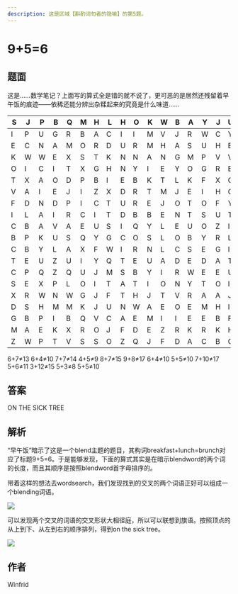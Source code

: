 ```yaml
---
description: 这是区域【斟酌词句者的隐喻】的第5题。
---
```


# 9+5=6

## 题面

这是……数学笔记？上面写的算式全是错的就不说了，更可恶的是居然还残留着早午饭的痕迹——依稀还能分辨出杂糅起来的究竟是什么味道……

<table>
  <thead>
    <tr>
      <th width="19">S</th>
      <th width="21">J</th>
      <th width="21">P</th>
      <th width="19">B</th>
      <th width="21">Q</th>
      <th width="19">M</th>
      <th width="19">H</th>
      <th width="21">L</th>
      <th width="18">H</th>
      <th width="21">O</th>
      <th width="19">K</th>
      <th width="21">W</th>
      <th width="19">B</th>
      <th width="21">A</th>
      <th width="21">Y</th>
      <th width="19">J</th>
      <th width="19">U</th>
      <th width="19">F</th>
      <th width="21">Q</th>
      <th width="21">W</th>
    </tr>
  </thead>
  <tbody>
    <tr>
      <td>I</td>
      <td>P</td>
      <td>U</td>
      <td>G</td>
      <td>R</td>
      <td>B</td>
      <td>A</td>
      <td>C</td>
      <td>I</td>
      <td>I</td>
      <td>M</td>
      <td>V</td>
      <td>J</td>
      <td>R</td>
      <td>W</td>
      <td>C</td>
      <td>Y</td>
      <td>H</td>
      <td>C</td>
      <td>D</td>
    </tr>
    <tr>
      <td>E</td>
      <td>C</td>
      <td>N</td>
      <td>A</td>
      <td>M</td>
      <td>O</td>
      <td>R</td>
      <td>D</td>
      <td>U</td>
      <td>R</td>
      <td>M</td>
      <td>H</td>
      <td>A</td>
      <td>S</td>
      <td>U</td>
      <td>H</td>
      <td>E</td>
      <td>F</td>
      <td>O</td>
      <td>N</td>
    </tr>
    <tr>
      <td>K</td>
      <td>W</td>
      <td>W</td>
      <td>E</td>
      <td>X</td>
      <td>S</td>
      <td>T</td>
      <td>K</td>
      <td>N</td>
      <td>N</td>
      <td>A</td>
      <td>N</td>
      <td>G</td>
      <td>M</td>
      <td>P</td>
      <td>V</td>
      <td>V</td>
      <td>Y</td>
      <td>M</td>
      <td>F</td>
    </tr>
    <tr>
      <td>O</td>
      <td>I</td>
      <td>C</td>
      <td>I</td>
      <td>T</td>
      <td>X</td>
      <td>G</td>
      <td>H</td>
      <td>N</td>
      <td>Y</td>
      <td>I</td>
      <td>E</td>
      <td>Y</td>
      <td>O</td>
      <td>G</td>
      <td>R</td>
      <td>E</td>
      <td>E</td>
      <td>C</td>
      <td>E</td>
    </tr>
    <tr>
      <td>T</td>
      <td>X</td>
      <td>A</td>
      <td>O</td>
      <td>D</td>
      <td>P</td>
      <td>B</td>
      <td>I</td>
      <td>E</td>
      <td>B</td>
      <td>K</td>
      <td>T</td>
      <td>L</td>
      <td>K</td>
      <td>F</td>
      <td>X</td>
      <td>G</td>
      <td>R</td>
      <td>P</td>
      <td>R</td>
    </tr>
    <tr>
      <td>V</td>
      <td>A</td>
      <td>I</td>
      <td>E</td>
      <td>J</td>
      <td>I</td>
      <td>Z</td>
      <td>X</td>
      <td>D</td>
      <td>R</td>
      <td>T</td>
      <td>M</td>
      <td>J</td>
      <td>E</td>
      <td>I</td>
      <td>H</td>
      <td>C</td>
      <td>Z</td>
      <td>C</td>
      <td>U</td>
    </tr>
    <tr>
      <td>F</td>
      <td>D</td>
      <td>N</td>
      <td>D</td>
      <td>P</td>
      <td>I</td>
      <td>C</td>
      <td>T</td>
      <td>U</td>
      <td>R</td>
      <td>E</td>
      <td>J</td>
      <td>O</td>
      <td>T</td>
      <td>O</td>
      <td>F</td>
      <td>Y</td>
      <td>L</td>
      <td>R</td>
      <td>B</td>
    </tr>
    <tr>
      <td>I</td>
      <td>L</td>
      <td>A</td>
      <td>I</td>
      <td>R</td>
      <td>C</td>
      <td>I</td>
      <td>T</td>
      <td>D</td>
      <td>B</td>
      <td>B</td>
      <td>E</td>
      <td>N</td>
      <td>T</td>
      <td>S</td>
      <td>U</td>
      <td>T</td>
      <td>R</td>
      <td>A</td>
      <td>B</td>
    </tr>
    <tr>
      <td>C</td>
      <td>B</td>
      <td>A</td>
      <td>V</td>
      <td>A</td>
      <td>E</td>
      <td>U</td>
      <td>S</td>
      <td>I</td>
      <td>Q</td>
      <td>Y</td>
      <td>L</td>
      <td>E</td>
      <td>U</td>
      <td>O</td>
      <td>Z</td>
      <td>I</td>
      <td>P</td>
      <td>S</td>
      <td>P</td>
    </tr>
    <tr>
      <td>B</td>
      <td>P</td>
      <td>K</td>
      <td>U</td>
      <td>S</td>
      <td>Q</td>
      <td>Y</td>
      <td>G</td>
      <td>C</td>
      <td>O</td>
      <td>S</td>
      <td>L</td>
      <td>O</td>
      <td>B</td>
      <td>Y</td>
      <td>R</td>
      <td>L</td>
      <td>A</td>
      <td>H</td>
      <td>I</td>
    </tr>
    <tr>
      <td>C</td>
      <td>B</td>
      <td>Y</td>
      <td>L</td>
      <td>A</td>
      <td>X</td>
      <td>F</td>
      <td>W</td>
      <td>I</td>
      <td>R</td>
      <td>N</td>
      <td>L</td>
      <td>C</td>
      <td>S</td>
      <td>E</td>
      <td>G</td>
      <td>I</td>
      <td>M</td>
      <td>V</td>
      <td>M</td>
    </tr>
    <tr>
      <td>T</td>
      <td>E</td>
      <td>U</td>
      <td>Z</td>
      <td>U</td>
      <td>I</td>
      <td>Y</td>
      <td>Q</td>
      <td>T</td>
      <td>E</td>
      <td>U</td>
      <td>A</td>
      <td>D</td>
      <td>E</td>
      <td>D</td>
      <td>A</td>
      <td>T</td>
      <td>D</td>
      <td>S</td>
      <td>F</td>
    </tr>
    <tr>
      <td>C</td>
      <td>P</td>
      <td>Q</td>
      <td>Z</td>
      <td>Q</td>
      <td>U</td>
      <td>J</td>
      <td>M</td>
      <td>S</td>
      <td>B</td>
      <td>Y</td>
      <td>I</td>
      <td>R</td>
      <td>W</td>
      <td>E</td>
      <td>E</td>
      <td>U</td>
      <td>N</td>
      <td>W</td>
      <td>G</td>
    </tr>
    <tr>
      <td>S</td>
      <td>E</td>
      <td>X</td>
      <td>P</td>
      <td>L</td>
      <td>O</td>
      <td>I</td>
      <td>T</td>
      <td>A</td>
      <td>T</td>
      <td>I</td>
      <td>O</td>
      <td>N</td>
      <td>Y</td>
      <td>T</td>
      <td>O</td>
      <td>I</td>
      <td>T</td>
      <td>W</td>
      <td>F</td>
    </tr>
    <tr>
      <td>X</td>
      <td>R</td>
      <td>W</td>
      <td>N</td>
      <td>W</td>
      <td>G</td>
      <td>J</td>
      <td>F</td>
      <td>T</td>
      <td>H</td>
      <td>J</td>
      <td>T</td>
      <td>V</td>
      <td>R</td>
      <td>A</td>
      <td>A</td>
      <td>J</td>
      <td>J</td>
      <td>Y</td>
      <td>R</td>
    </tr>
    <tr>
      <td>D</td>
      <td>S</td>
      <td>H</td>
      <td>M</td>
      <td>M</td>
      <td>K</td>
      <td>J</td>
      <td>U</td>
      <td>N</td>
      <td>W</td>
      <td>A</td>
      <td>E</td>
      <td>O</td>
      <td>E</td>
      <td>M</td>
      <td>H</td>
      <td>I</td>
      <td>X</td>
      <td>R</td>
      <td>I</td>
    </tr>
    <tr>
      <td>G</td>
      <td>B</td>
      <td>P</td>
      <td>I</td>
      <td>B</td>
      <td>Q</td>
      <td>V</td>
      <td>C</td>
      <td>A</td>
      <td>E</td>
      <td>M</td>
      <td>I</td>
      <td>I</td>
      <td>E</td>
      <td>E</td>
      <td>B</td>
      <td>F</td>
      <td>N</td>
      <td>S</td>
      <td>U</td>
    </tr>
    <tr>
      <td>M</td>
      <td>A</td>
      <td>E</td>
      <td>K</td>
      <td>X</td>
      <td>R</td>
      <td>O</td>
      <td>J</td>
      <td>F</td>
      <td>D</td>
      <td>E</td>
      <td>Z</td>
      <td>R</td>
      <td>K</td>
      <td>R</td>
      <td>K</td>
      <td>H</td>
      <td>O</td>
      <td>I</td>
      <td>R</td>
    </tr>
    <tr>
      <td>Z</td>
      <td>W</td>
      <td>P</td>
      <td>T</td>
      <td>V</td>
      <td>S</td>
      <td>S</td>
      <td>O</td>
      <td>Z</td>
      <td>Q</td>
      <td>J</td>
      <td>F</td>
      <td>D</td>
      <td>A</td>
      <td>C</td>
      <td>B</td>
      <td>G</td>
      <td>R</td>
      <td>Y</td>
      <td>S</td>
    </tr>
  </tbody>
</table>

6+7≠13
6+4≠10
7+7≠14
4+5≠9
8+7≠15
9+8≠17
6+4≠10
5+5≠10
7+10≠17
5+6≠11
3+12≠15
5+3≠8
5+5≠10

## 答案

ON THE SICK TREE

## 解析

“早午饭”暗示了这是一个blend主题的题目，其构词breakfast+lunch=brunch对应了标题9+5=6。于是能够发现，下面的算式其实是在暗示blendword的两个词的长度，而且其顺序是按照blendword首字母排序的。

带着这样的想法去wordsearch，我们发现找到的交叉的两个词语正好可以组成一个blending词语。

![](./05-9+5-6.assets/image_1.webp)

可以发现两个交叉的词语的交叉形状大相径庭，所以可以联想到旗语。按照顶点的从上到下、从左到右的顺序排列，得到on the sick tree。

![](./05-9+5-6.assets/image_2.webp)

## 作者

Winfrid
